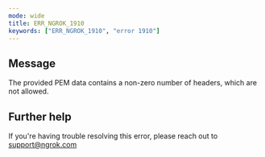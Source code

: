```yaml
---
mode: wide
title: ERR_NGROK_1910
keywords: ["ERR_NGROK_1910", "error 1910"]
---
```


## Message

The provided PEM data contains a non-zero number of headers, which are not allowed.

## Further help

If you're having trouble resolving this error, please reach out to [support@ngrok.com](mailto:support@ngrok.com?subject=Help%20with%20ERR_NGROK_1910)
